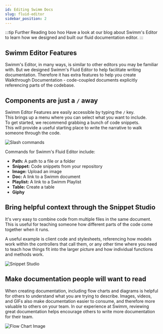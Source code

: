 ```yaml
---
id: Editing Swimm Docs
slug: fluid-editor
sidebar_position: 2
---
```


:::tip Further Reading
boo hoo
Have a look at our blog about <Link href="https://swimm.io/blog/advanced-documentation-editor-how-to-create-code-coupled-docs-in-seconds/">Swimm's Editor</Link> to learn how we designed and built our fluid documentation editor.
:::

## Swimm Editor Features
Swimm's Editor, in many ways, is similar to other editors you may be familiar with. But we designed Swimm's Fluid Editor to help facilitate writing documentation. Therefore it has extra features to help you create Walkthrough Documentation - code-coupled documents explicitly referencing parts of the codebase. 

## Components are just a `/` away
Swimm Editor Features are easily accessible by typing the `/` key.<br/>
This brings up a menu where you can select what you want to include.<br/>
To get started, we recommend grabbing a bunch of code snippets.<br/>
This will provide a useful starting place to write the narrative to walk someone through the code.

![Slash commands](../../static/img/slash-command.gif)
<br/>

Commands for Swimm's Fluid Editor include:
+ **Path:** A path to a file or a folder
+ **Snippet:** Code snippets from your repository
+ **Image:** Upload an image
+ **Doc:** A link to a Swimm document
+ **Playlist:** A link to a Swimm Playlist
+ **Table:** Create a table
+ **Giphy**

## Bring helpful context through the Snippet Studio

It's very easy to combine code from multiple files in the same document.<br/>
This is useful for teaching someone how different parts of the code come together when it runs.

A useful example is client code and stylesheets, referencing how models work within the controllers that call them, 
or any other time where you need to teach how things fit into the larger picture and how individual functions and methods work.

![Snippet Studio](../../static/img/fluid-2.png)


## Make documentation people will want to read

When creating documentation, including flow charts and diagrams is helpful for others to understand what you are trying to describe. Images, videos, and GIFs also make documentation easier to consume, and therefore more valuable to others on your team.
In our experience at Swimm, reviewing great documentation helps encourage others to write more documentation for their team.

![Flow Chart Image](../../static/img/fluid-4.png)

